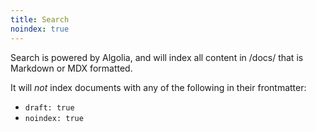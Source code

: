```yaml
---
title: Search
noindex: true
---
```


Search is powered by Algolia, and will index all content in /docs/ that is Markdown or MDX formatted.

It will _not_ index documents with any of the following in their frontmatter:

- `draft: true`
- `noindex: true`
